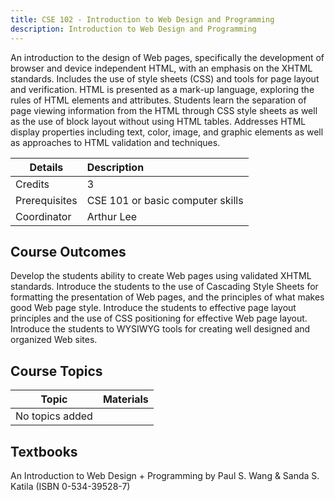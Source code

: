 ```yaml
---
title: CSE 102 - Introduction to Web Design and Programming
description: Introduction to Web Design and Programming
---
```


An introduction to the design of Web pages, specifically the development of browser and device independent HTML, with an emphasis on the XHTML standards. Includes the use of style sheets (CSS) and tools for page layout and verification. HTML is presented as a mark-up language, exploring the rules of HTML elements and attributes. Students learn the separation of page viewing information from the HTML through CSS style sheets as well as the use of block layout without using HTML tables. Addresses HTML display properties including text, color, image, and graphic elements as well as approaches to HTML validation and techniques.

| Details       | Description                      |
| ------------- | :------------------------------- |
| Credits       | 3                                |
| Prerequisites | CSE 101 or basic computer skills |
| Coordinator   | Arthur Lee                       |

## Course Outcomes

Develop the students ability to create Web pages using validated XHTML standards.
Introduce the students to the use of Cascading Style Sheets for formatting the presentation of Web pages, and the principles of what makes good Web page style.
Introduce the students to effective page layout principles and the use of CSS positioning for effective Web page layout.
Introduce the students to WYSIWYG tools for creating well designed and organized Web sites.

## Course Topics

| Topic           | Materials |
| --------------- | --------- |
| No topics added |           |

## Textbooks

An Introduction to Web Design + Programming by Paul S. Wang &amp; Sanda S. Katila (ISBN 0-534-39528-7)
